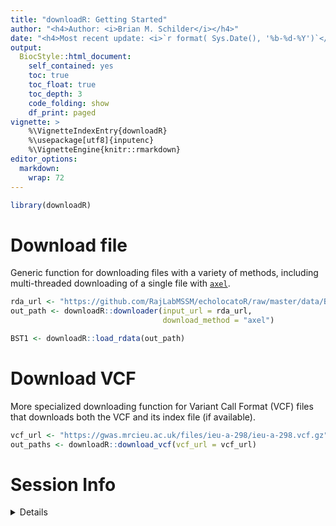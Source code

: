 ```yaml
---
title: "downloadR: Getting Started" 
author: "<h4>Author: <i>Brian M. Schilder</i></h4>" 
date: "<h4>Most recent update: <i>`r format( Sys.Date(), '%b-%d-%Y')`</i></h4>"
output:
  BiocStyle::html_document:
    self_contained: yes
    toc: true
    toc_float: true
    toc_depth: 3
    code_folding: show
    df_print: paged
vignette: >
    %\VignetteIndexEntry{downloadR} 
    %\usepackage[utf8]{inputenc}
    %\VignetteEngine{knitr::rmarkdown} 
editor_options: 
  markdown: 
    wrap: 72
---
```


```r
library(downloadR) 
```


# Download file

Generic function for downloading files with a variety of methods, including multi-threaded downloading of a single file with [`axel`](https://github.com/axel-download-accelerator/axel).  

```r
rda_url <- "https://github.com/RajLabMSSM/echolocatoR/raw/master/data/BST1.rda"
out_path <- downloadR::downloader(input_url = rda_url,
                                  download_method = "axel")

BST1 <- downloadR::load_rdata(out_path)
```


# Download VCF

More specialized downloading function for Variant Call Format (VCF) files that downloads both the VCF and its index file (if available).

```r
vcf_url <- "https://gwas.mrcieu.ac.uk/files/ieu-a-298/ieu-a-298.vcf.gz"
out_paths <- downloadR::download_vcf(vcf_url = vcf_url)
```


# Session Info 

<details> 

```r
utils::sessionInfo()
```

</details>  

